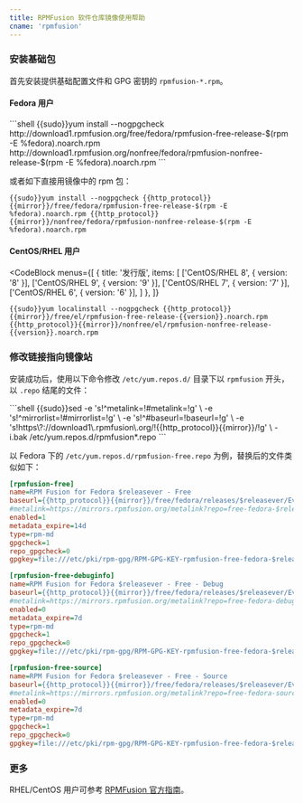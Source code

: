 ```yaml
---
title: RPMFusion 软件仓库镜像使用帮助
cname: 'rpmfusion'
---
```


### 安装基础包

首先安装提供基础配置文件和 GPG 密钥的 `rpmfusion-*.rpm`。

#### Fedora 用户

<CodeBlock>
```shell
{{sudo}}yum install --nogpgcheck http://download1.rpmfusion.org/free/fedora/rpmfusion-free-release-$(rpm -E %fedora).noarch.rpm http://download1.rpmfusion.org/nonfree/fedora/rpmfusion-nonfree-release-$(rpm -E %fedora).noarch.rpm
```
</CodeBlock>

或者如下直接用镜像中的 rpm 包：

<CodeBlock>

```
{{sudo}}yum install --nogpgcheck {{http_protocol}}{{mirror}}/free/fedora/rpmfusion-free-release-$(rpm -E %fedora).noarch.rpm {{http_protocol}}{{mirror}}/nonfree/fedora/rpmfusion-nonfree-release-$(rpm -E %fedora).noarch.rpm
```

</CodeBlock>

#### CentOS/RHEL 用户

<CodeBlock
  menus={[
    {
      title: '发行版',
      items: [
        ['CentOS/RHEL 8', { version: '8' }],
        ['CentOS/RHEL 9', { version: '9' }],
        ['CentOS/RHEL 7', { version: '7' }],
        ['CentOS/RHEL 6', { version: '6' }],
      ]
    },
  ]}
>

```
{{sudo}}yum localinstall --nogpgcheck {{http_protocol}}{{mirror}}/free/el/rpmfusion-free-release-{{version}}.noarch.rpm {{http_protocol}}{{mirror}}/nonfree/el/rpmfusion-nonfree-release-{{version}}.noarch.rpm
```

</CodeBlock>

### 修改链接指向镜像站

安装成功后，使用以下命令修改 `/etc/yum.repos.d/` 目录下以 `rpmfusion` 开头，以 `.repo` 结尾的文件：

<CodeBlock>
```shell
{{sudo}}sed -e 's!^metalink=!#metalink=!g' \
         -e 's!^mirrorlist=!#mirrorlist=!g' \
         -e 's!^#baseurl=!baseurl=!g' \
         -e 's!https\?://download1\.rpmfusion\.org/!{{http_protocol}}{{mirror}}/!g' \
         -i.bak /etc/yum.repos.d/rpmfusion*.repo
```
</CodeBlock>

以 Fedora 下的 `/etc/yum.repos.d/rpmfusion-free.repo` 为例，替换后的文件类似如下：

<CodeBlock>

```ini
[rpmfusion-free]
name=RPM Fusion for Fedora $releasever - Free
baseurl={{http_protocol}}{{mirror}}/free/fedora/releases/$releasever/Everything/$basearch/os/
#metalink=https://mirrors.rpmfusion.org/metalink?repo=free-fedora-$releasever&arch=$basearch
enabled=1
metadata_expire=14d
type=rpm-md
gpgcheck=1
repo_gpgcheck=0
gpgkey=file:///etc/pki/rpm-gpg/RPM-GPG-KEY-rpmfusion-free-fedora-$releasever

[rpmfusion-free-debuginfo]
name=RPM Fusion for Fedora $releasever - Free - Debug
baseurl={{http_protocol}}{{mirror}}/free/fedora/releases/$releasever/Everything/$basearch/debug/
#metalink=https://mirrors.rpmfusion.org/metalink?repo=free-fedora-debug-$releasever&arch=$basearch
enabled=0
metadata_expire=7d
type=rpm-md
gpgcheck=1
repo_gpgcheck=0
gpgkey=file:///etc/pki/rpm-gpg/RPM-GPG-KEY-rpmfusion-free-fedora-$releasever

[rpmfusion-free-source]
name=RPM Fusion for Fedora $releasever - Free - Source
baseurl={{http_protocol}}{{mirror}}/free/fedora/releases/$releasever/Everything/source/SRPMS/
#metalink=https://mirrors.rpmfusion.org/metalink?repo=free-fedora-source-$releasever&arch=$basearch
enabled=0
metadata_expire=7d
type=rpm-md
gpgcheck=1
repo_gpgcheck=0
gpgkey=file:///etc/pki/rpm-gpg/RPM-GPG-KEY-rpmfusion-free-fedora-$releasever
```

</CodeBlock>

### 更多

RHEL/CentOS 用户可参考 [RPMFusion 官方指南](http://rpmfusion.org/Configuration)。
